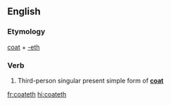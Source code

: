 ==English==

===Etymology===
[[coat]] + [[-eth]]

===Verb===
{{head|en|verb form}}

# {{context|archaic|lang=en}} Third-person singular present simple form of '''[[coat]]'''

[[fr:coateth]]
[[hi:coateth]]